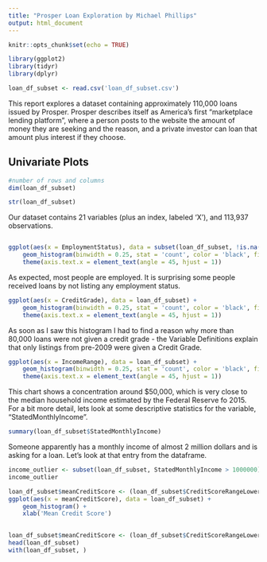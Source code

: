 ```yaml
---
title: "Prosper Loan Exploration by Michael Phillips"
output: html_document
---
```


```r
knitr::opts_chunk$set(echo = TRUE)
```


```r
library(ggplot2)
library(tidyr)
library(dplyr)

loan_df_subset <- read.csv('loan_df_subset.csv')
```

This report explores a dataset containing approximately 110,000 loans issued by Prosper. Prosper describes itself as America's first "marketplace lending platform", where a person posts to the website the amount of money they are seeking and the reason, and a private investor can loan that amount plus interest if they choose. 

## Univariate Plots

```r
#number of rows and columns
dim(loan_df_subset)
```

```r
str(loan_df_subset)
```

Our dataset contains 21 variables (plus an index, labeled 'X'), and 113,937 observations.

```r

```

```r
ggplot(aes(x = EmploymentStatus), data = subset(loan_df_subset, !is.na(EmploymentStatus))) +
    geom_histogram(binwidth = 0.25, stat = 'count', color = 'black', fill = '#F79420') +
    theme(axis.text.x = element_text(angle = 45, hjust = 1))
```
As expected, most people are employed. It is surprising some people received loans by not listing any employment status.

```r
ggplot(aes(x = CreditGrade), data = loan_df_subset) +
    geom_histogram(binwidth = 0.25, stat = 'count', color = 'black', fill = '#F79420') +
    theme(axis.text.x = element_text(angle = 45, hjust = 1))
```
As soon as I saw this histogram I had to find a reason why more than 80,000 loans were not given a credit grade - the Variable Definitions explain that only listings from pre-2009 were given a Credit Grade.

```r
ggplot(aes(x = IncomeRange), data = loan_df_subset) +
    geom_histogram(binwidth = 0.25, stat = 'count', color = 'black', fill = '#F79420') +
    theme(axis.text.x = element_text(angle = 45, hjust = 1))
```
This chart shows a concentration around $50,000, which is very close to the median household income estimated by the Federal Reserve fo 2015. For a bit more detail, lets look at some descriptive statistics for the variable, "StatedMonthlyIncome".

```r
summary(loan_df_subset$StatedMonthlyIncome)
```
Someone apparently has a monthly income of almost 2 million dollars and is asking for a loan. Let's look at that entry from the dataframe.

```r
income_outlier <- subset(loan_df_subset, StatedMonthlyIncome > 1000000)
income_outlier

```


```r
loan_df_subset$meanCreditScore <- (loan_df_subset$CreditScoreRangeLower + loan_df_subset$CreditScoreRangeUpper) / 2
ggplot(aes(x = meanCreditScore), data = loan_df_subset) +
    geom_histogram() +
    xlab('Mean Credit Score')
    
```

```r
loan_df_subset$meanCreditScore <- (loan_df_subset$CreditScoreRangeLower + loan_df_subset$CreditScoreRangeUpper) / 2
head(loan_df_subset)
with(loan_df_subset, )
```






